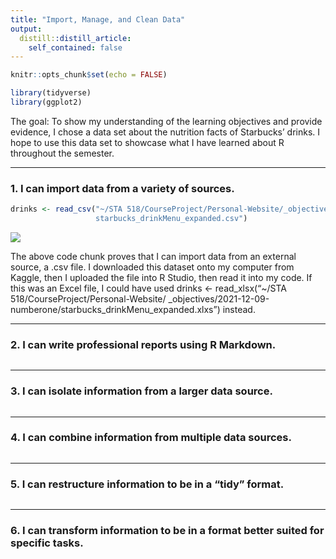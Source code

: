 ```yaml
---
title: "Import, Manage, and Clean Data"
output:
  distill::distill_article:
    self_contained: false
---
```



```r
knitr::opts_chunk$set(echo = FALSE)
```

```r
library(tidyverse)
library(ggplot2)
```
The goal: To show my understanding of the learning objectives and provide evidence, I chose a data set about the nutrition facts of Starbucks' drinks. I hope to use this data set to showcase what I have learned about R throughout the semester. 

--------------------------------------

### 1. I can import data from a variety of sources.

```r
drinks <- read_csv("~/STA 518/CourseProject/Personal-Website/_objectives/2021-12-09-numberone/
                   starbucks_drinkMenu_expanded.csv")
```

![](~/STA 518/Course Project/Personal-Website/_objectives/2021-12-09-numberone/importdata.PNG)


The above code chunk proves that I can import data from an external source, a .csv file. 
I downloaded this dataset onto my computer from Kaggle, then I uploaded the file into
R Studio, then read it into my code. If this was an Excel file, I could have used
drinks <- read_xlsx("~/STA 518/CourseProject/Personal-Website/
_objectives/2021-12-09-numberone/starbucks_drinkMenu_expanded.xlxs") instead.


--------------------------------------

### 2. I can write professional reports using R Markdown.
```r

```


--------------------------------------

### 3. I can isolate information from a larger data source.
```r

```


--------------------------------------

### 4. I can combine information from multiple data sources.
```r

```


--------------------------------------

### 5. I can restructure information to be in a “tidy” format.
```r

```


--------------------------------------
### 6. I can transform information to be in a format better suited for specific tasks.
```r

```




